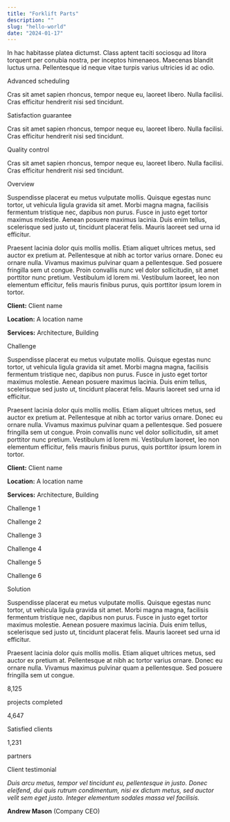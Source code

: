 ```yaml
---
title: "Forklift Parts"
description: ""
slug: "hello-world"
date: "2024-01-17"
---
```



 In hac habitasse platea dictumst. Class aptent taciti sociosqu ad litora torquent per conubia nostra, per inceptos himenaeos. Maecenas blandit luctus urna. Pellentesque id neque vitae turpis varius ultricies id ac odio. 

Advanced scheduling

Cras sit amet sapien rhoncus, tempor neque eu, laoreet libero. Nulla facilisi. Cras efficitur hendrerit nisi sed tincidunt.

Satisfaction guarantee

Cras sit amet sapien rhoncus, tempor neque eu, laoreet libero. Nulla facilisi. Cras efficitur hendrerit nisi sed tincidunt.

Quality control

Cras sit amet sapien rhoncus, tempor neque eu, laoreet libero. Nulla facilisi. Cras efficitur hendrerit nisi sed tincidunt.

Overview

Suspendisse placerat eu metus vulputate mollis. Quisque egestas nunc tortor, ut vehicula ligula gravida sit amet. Morbi magna magna, facilisis fermentum tristique nec, dapibus non purus. Fusce in justo eget tortor maximus molestie. Aenean posuere maximus lacinia. Duis enim tellus, scelerisque sed justo ut, tincidunt placerat felis. Mauris laoreet sed urna id efficitur.

Praesent lacinia dolor quis mollis mollis. Etiam aliquet ultrices metus, sed auctor ex pretium at. Pellentesque at nibh ac tortor varius ornare. Donec eu ornare nulla. Vivamus maximus pulvinar quam a pellentesque. Sed posuere fringilla sem ut congue. Proin convallis nunc vel dolor sollicitudin, sit amet porttitor nunc pretium. Vestibulum id lorem mi. Vestibulum laoreet, leo non elementum efficitur, felis mauris finibus purus, quis porttitor ipsum lorem in tortor.

**Client:** Client name

**Location:** A location name

**Services:** Architecture, Building

Challenge

Suspendisse placerat eu metus vulputate mollis. Quisque egestas nunc tortor, ut vehicula ligula gravida sit amet. Morbi magna magna, facilisis fermentum tristique nec, dapibus non purus. Fusce in justo eget tortor maximus molestie. Aenean posuere maximus lacinia. Duis enim tellus, scelerisque sed justo ut, tincidunt placerat felis. Mauris laoreet sed urna id efficitur.

Praesent lacinia dolor quis mollis mollis. Etiam aliquet ultrices metus, sed auctor ex pretium at. Pellentesque at nibh ac tortor varius ornare. Donec eu ornare nulla. Vivamus maximus pulvinar quam a pellentesque. Sed posuere fringilla sem ut congue. Proin convallis nunc vel dolor sollicitudin, sit amet porttitor nunc pretium. Vestibulum id lorem mi. Vestibulum laoreet, leo non elementum efficitur, felis mauris finibus purus, quis porttitor ipsum lorem in tortor.

**Client:** Client name

**Location:** A location name

**Services:** Architecture, Building

Challenge 1

Challenge 2

Challenge 3

Challenge 4

Challenge 5

Challenge 6

Solution

Suspendisse placerat eu metus vulputate mollis. Quisque egestas nunc tortor, ut vehicula ligula gravida sit amet. Morbi magna magna, facilisis fermentum tristique nec, dapibus non purus. Fusce in justo eget tortor maximus molestie. Aenean posuere maximus lacinia. Duis enim tellus, scelerisque sed justo ut, tincidunt placerat felis. Mauris laoreet sed urna id efficitur.

Praesent lacinia dolor quis mollis mollis. Etiam aliquet ultrices metus, sed auctor ex pretium at. Pellentesque at nibh ac tortor varius ornare. Donec eu ornare nulla. Vivamus maximus pulvinar quam a pellentesque. Sed posuere fringilla sem ut congue.

8,125

projects completed

4,647

Satisfied clients

1,231

partners

Client testimonial

*Duis arcu metus, tempor vel tincidunt eu, pellentesque in justo. Donec eleifend, dui quis rutrum condimentum, nisi ex dictum metus, sed auctor velit sem eget justo. Integer elementum sodales massa vel facilisis.*

**Andrew Mason** (Company CEO)

